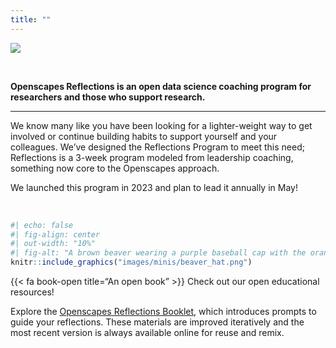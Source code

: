 ```yaml
---
title: ""
---
```


::: column-screen
![](images/banner_imgs/text_banners/reflections_program_banner.png)

<br>

::: white-div

::: {.medium-body-text .center-text}
**Openscapes Reflections is an open data science coaching program for researchers and those who support research.**
:::

---

We know many like you have been looking for a lighter-weight way to get involved or continue building habits to support yourself and your colleagues. We’ve designed the Reflections Program to meet this need; Reflections is a 3-week program modeled from leadership coaching, something now core to the Openscapes approach.

We launched this program in 2023 and plan to lead it annually in May!

<br>

```r
#| echo: false
#| fig-align: center
#| out-width: "10%"
#| fig-alt: "A brown beaver wearing a purple baseball cap with the orange Openscapes logo on the front holds a rock in its outstretched arms."
knitr::include_graphics("images/minis/beaver_hat.png")
```

::: {.yellow-bg }
::: {.medium-body-text .center-text}
{{< fa book-open title="An open book" >}} Check out our open educational resources!
:::
::: {.center-text}
Explore the [Openscapes Reflections Booklet](https://openscapes.github.io/booklet/), which introduces prompts to guide your reflections. These materials are improved iteratively and the most recent version is always available online for reuse and remix.
:::
:::

:::

:::